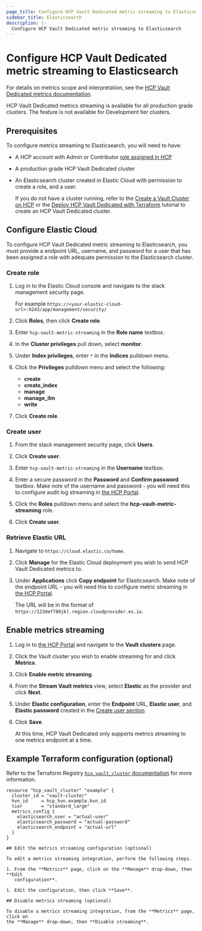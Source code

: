 ```yaml
---
page_title: Configure HCP Vault Dedicated metric streaming to Elasticsearch
sidebar_title: Elasticsearch
description: |-
  Configure HCP Vault Dedicated metric streaming to Elasticsearch
---
```


# Configure HCP Vault Dedicated metric streaming to Elasticsearch

For details on metrics scope and interpretation, see the [HCP Vault Dedicated metrics
documentation](/hcp/docs/vault/logs-metrics).

<Note title="Availability">

HCP Vault Dedicated metrics streaming is available for all
production grade clusters. The feature is not available for Development tier
clusters.

</Note>

## Prerequisites

To configure metrics streaming to Elasticsearch, you will need to have:

- A HCP account with Admin or Contributor [role assigned in HCP](/hcp/docs/hcp/create-account)
- A production grade HCP Vault Dedicated cluster
- An Elasticsearch cluster created in Elastic Cloud with permission to create a role, and a user.

   <Note>

   If you do not have a cluster running, refer to the [Create a Vault Cluster on
   HCP](/vault/tutorials/get-started-hcp-vault-dedicated/get-started-vault) or  the [Deploy HCP Vault Dedicated with
   Terraform](/vault/tutorials/cloud-ops/terraform-hcp-provider-vault) tutorial to create an HCP Vault Dedicated
   cluster.

   </Note>

## Configure Elastic Cloud

To configure HCP Vault Dedicated metric streaming to Elasticsearch, you must provide
a endpoint URL, username, and password for a user that has been assigned a role with
adequate permission to the Elasticsearch cluster.

### Create role

1. Log in to the Elastic Cloud console and navigate to the stack management security page.

   For example `https://<your-elastic-cloud-url>:9243/app/management/security/`

1. Click **Roles**, then click **Create role**.

1. Enter `hcp-vault-metric-streaming` in the **Role name** textbox.

1. In the **Cluster privileges** pull down, select **monitor**.

1. Under **Index privileges**, enter `*` in the **Indices** pulldown menu.

1. Click the **Privileges** pulldown menu and select the following:

   - **create**
   - **create_index**
   - **manage**
   - **manage_ilm**
   - **write**

1. Click **Create role**.

### Create user

1. From the stack management security page, click **Users**.

1. Click **Create user**.

1. Enter `hcp-vault-metric-streaming` in the **Username** textbox.

1. Enter a secure password in the **Password** and **Confirm password** textbox. Make
   note of the username and password - you will need this to configure audit log streaming in [the HCP Portal](https://portal.cloud.hashicorp.com/).

1. Click the **Roles** pulldown menu and select the **hcp-vault-metric-streaming** role.

1. Click **Create user**.

### Retrieve Elastic URL

1. Navigate to `https://cloud.elastic.co/home`.

1. Click **Manage** for the Elastic Cloud deployment you wish to send HCP Vault Dedicated metrics to.

1. Under **Applications** click **Copy endpoint** for Elasticsearch. Make
   note of the endpoint URL - you will need this to configure metric streaming in [the HCP Portal](https://portal.cloud.hashicorp.com/).

   The URL will be in the format of `https://123def789jkl.region.cloudprovider.es.io`.

## Enable metrics streaming

1. Log in to [the HCP Portal](https://portal.cloud.hashicorp.com/) and navigate to the **Vault clusters** page.

1. Click the Vault cluster you wish to enable streaming for and click **Metrics**.

1. Click **Enable metric streaming**.

1. From the **Stream Vault metrics** view, select **Elastic** as the provider and click **Next**.

1. Under **Elastic configuration**, enter the **Endpoint** URL, **Elastic user**, and **Elastic password** created in the [Create user section](#create-user).

1. Click **Save**.

   <Note>

   At this time, HCP Vault Dedicated only supports metrics streaming to one
   metrics endpoint at a time.

   </Note>

## Example Terraform configuration (optional)

Refer to the Terraform Registry [`hcp_vault_cluster` documentation](https://registry.terraform.io/providers/hashicorp/hcp/latest/docs/resources/vault_cluster#nested-schema-for-audit_log_config)
for more information.

```hcl
resource "hcp_vault_cluster" "example" {
  cluster_id = "vault-cluster"
  hvn_id     = hcp_hvn.example.hvn_id
  tier       = "standard_large"
  metrics_config {
    elasticsearch_user = "actual-user"
    elasticsearch_password = "actual-password"
    elasticsearch_endpoint = "actual-url"
  }
}

## Edit the metrics streaming configuration (optional)

To edit a metrics streaming integration, perform the following steps.

1. From the **Metrics** page, click on the **Manage** drop-down, then **Edit
   configuration**.

1. Edit the configuration, then click **Save**.

## Disable metrics streaming (optional)

To disable a metrics streaming integration, from the **Metrics** page, click on
the **Manage** drop-down, then **Disable streaming**.